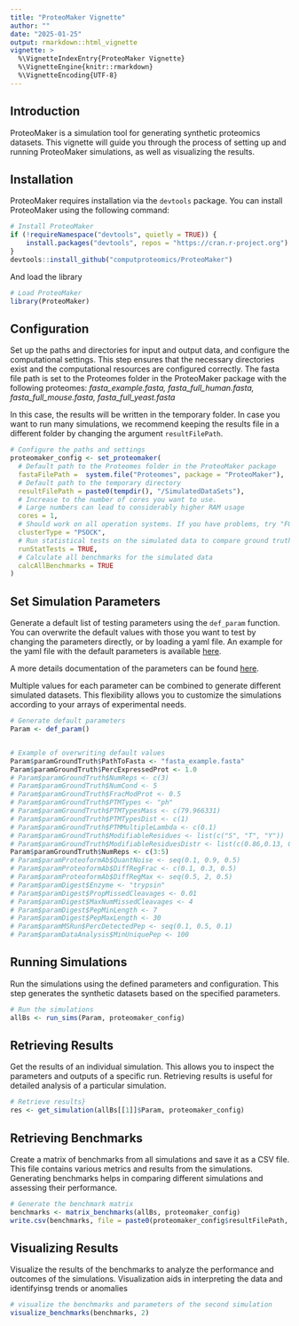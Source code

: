 ```yaml
---
title: "ProteoMaker Vignette"
author: ""
date: "2025-01-25"
output: rmarkdown::html_vignette
vignette: >
  %\VignetteIndexEntry{ProteoMaker Vignette}
  %\VignetteEngine{knitr::rmarkdown}
  %\VignetteEncoding{UTF-8}
---
```


## Introduction

ProteoMaker is a simulation tool for generating synthetic proteomics datasets. This vignette will guide you through the process of setting up and running ProteoMaker simulations, as well as visualizing the results.

## Installation

ProteoMaker requires installation via the `devtools` package. You can install ProteoMaker using the following command:

```r
# Install ProteoMaker
if (!requireNamespace("devtools", quietly = TRUE)) {
    install.packages("devtools", repos = "https://cran.r-project.org")
}
devtools::install_github("computproteomics/ProteoMaker")
```

And load the library
```r
# Load ProteoMaker
library(ProteoMaker)
```

## Configuration

Set up the paths and directories for input and output data, and configure the computational settings. 
This step ensures that the necessary directories exist and the computational resources are configured correctly. The fasta file path is set to the Proteomes folder in the ProteoMaker package with the following
proteomes: _fasta_example.fasta, fasta_full_human.fasta, fasta_full_mouse.fasta, fasta_full_yeast.fasta_

In this case, the results will be written in the temporary folder. In case you want to run many simulations, we recommend keeping the results file in a different folder by changing the argument `resultFilePath`.


```r
# Configure the paths and settings
proteomaker_config <- set_proteomaker(
  # Default path to the Proteomes folder in the ProteoMaker package
  fastaFilePath =  system.file("Proteomes", package = "ProteoMaker"),
  # Default path to the temporary directory
  resultFilePath = paste0(tempdir(), "/SimulatedDataSets"),
  # Increase to the number of cores you want to use. 
  # Large numbers can lead to considerably higher RAM usage
  cores = 1, 
  # Should work on all operation systems. If you have problems, try "FORK" instead
  clusterType = "PSOCK",
  # Run statistical tests on the simulated data to compare ground truth with simulated values
  runStatTests = TRUE,
  # Calculate all benchmarks for the simulated data
  calcAllBenchmarks = TRUE
)
```

## Set Simulation Parameters

Generate a default list of testing parameters using the `def_param` function. You can overwrite the default values with those you want to test by changing the parameters directly, or by loading a yaml file. An example 
for the yaml file with the default parameters is available [here](https://github.com/computproteomics/ProteoMaker/blob/master/inst/config/parameters.yaml). 

A more details documentation of the parameters can be found [here](https://computproteomics.bmb.sdu.dk/app_direct/ProteoMaker/Parameters.html).

Multiple values for each parameter can be combined to generate different simulated datasets. This flexibility allows you to customize the simulations according to your arrays of experimental needs.

```r
# Generate default parameters
Param <- def_param()


# Example of overwriting default values
Param$paramGroundTruth$PathToFasta <- "fasta_example.fasta"
Param$paramGroundTruth$PercExpressedProt <- 1.0
# Param$paramGroundTruth$NumReps <- c(3)
# Param$paramGroundTruth$NumCond <- 5
# Param$paramGroundTruth$FracModProt <- 0.5
# Param$paramGroundTruth$PTMTypes <- "ph"
# Param$paramGroundTruth$PTMTypesMass <- c(79.966331)
# Param$paramGroundTruth$PTMTypesDist <- c(1)
# Param$paramGroundTruth$PTMMultipleLambda <- c(0.1)
# Param$paramGroundTruth$ModifiableResidues <- list(c("S", "T", "Y"))
# Param$paramGroundTruth$ModifiableResiduesDistr <- list(c(0.86,0.13, 0.01))
Param$paramGroundTruth$NumReps <- c(3:5)
# Param$paramProteoformAb$QuantNoise <- seq(0.1, 0.9, 0.5)
# Param$paramProteoformAb$DiffRegFrac <- c(0.1, 0.3, 0.5)
# Param$paramProteoformAb$DiffRegMax <- seq(0.5, 2, 0.5)
# Param$paramDigest$Enzyme <- "trypsin"
# Param$paramDigest$PropMissedCleavages <- 0.01
# Param$paramDigest$MaxNumMissedCleavages <- 4
# Param$paramDigest$PepMinLength <- 7
# Param$paramDigest$PepMaxLength <- 30
# Param$paramMSRun$PercDetectedPep <- seq(0.1, 0.5, 0.1)
# Param$paramDataAnalysis$MinUniquePep <- 100

```

## Running Simulations

Run the simulations using the defined parameters and configuration. This step generates the synthetic datasets based on the specified parameters.

```r
# Run the simulations
allBs <- run_sims(Param, proteomaker_config)

```

## Retrieving Results

Get the results of an individual simulation. This allows you to inspect the parameters and outputs of a specific run. Retrieving results is useful for detailed analysis of a particular simulation.

```r
# Retrieve results}
res <- get_simulation(allBs[[1]]$Param, proteomaker_config)

```

## Retrieving Benchmarks

Create a matrix of benchmarks from all simulations and save it as a CSV file. This file contains various metrics and results from the simulations. Generating benchmarks helps in comparing different simulations and assessing their performance.

```r
# Generate the benchmark matrix
benchmarks <- matrix_benchmarks(allBs, proteomaker_config)
write.csv(benchmarks, file = paste0(proteomaker_config$resultFilePath, "/allBenchmarks.csv"))

```

## Visualizing Results

Visualize the results of the benchmarks to analyze the performance and outcomes of the simulations. Visualization aids in interpreting the data and identifyinsg trends or anomalies

```r
# visualize the benchmarks and parameters of the second simulation
visualize_benchmarks(benchmarks, 2)

```
